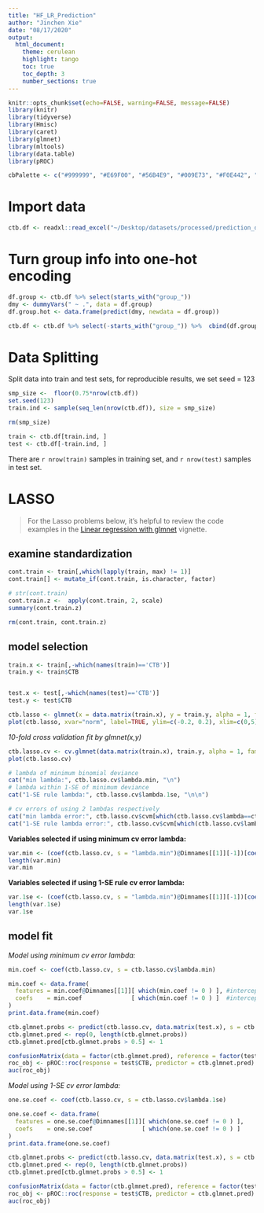 ```yaml
---
title: "HF_LR_Prediction"
author: "Jinchen Xie"
date: "08/17/2020"
output: 
  html_document:
    theme: cerulean
    highlight: tango
    toc: true
    toc_depth: 3
    number_sections: true
---
```



```r
knitr::opts_chunk$set(echo=FALSE, warning=FALSE, message=FALSE)
library(knitr)
library(tidyverse)
library(Hmisc)
library(caret)
library(glmnet)
library(mltools)
library(data.table)
library(pROC)

cbPalette <- c("#999999", "#E69F00", "#56B4E9", "#009E73", "#F0E442", "#0072B2", "#D55E00", "#CC79A7")
```

# Import data
```r
ctb.df <- readxl::read_excel("~/Desktop/datasets/processed/prediction_data/ctb_preprocessed.xlsx")
```

# Turn group info into one-hot encoding
```r
df.group <- ctb.df %>% select(starts_with("group_"))
dmy <- dummyVars(" ~ .", data = df.group)
df.group.hot <- data.frame(predict(dmy, newdata = df.group))

ctb.df <- ctb.df %>% select(-starts_with("group_")) %>%  cbind(df.group.hot)
```

# Data Splitting
Split data into train and test sets, for reproducible results, we set seed = 123

```r
smp_size <-  floor(0.75*nrow(ctb.df))
set.seed(123)
train.ind <- sample(seq_len(nrow(ctb.df)), size = smp_size)

rm(smp_size)
```



```r
train <- ctb.df[train.ind, ]
test <- ctb.df[-train.ind, ]
```


There are `r nrow(train)` samples in training set, and `r nrow(test)` samples in test set. 

# LASSO

> For the Lasso problems below, it's helpful to review the code examples in the [Linear regression with glmnet](https://web.stanford.edu/~hastie/glmnet/glmnet_alpha.html#lin) vignette. 


## examine standardization
```r
cont.train <- train[,which(lapply(train, max) != 1)]
cont.train[] <- mutate_if(cont.train, is.character, factor)

# str(cont.train)
cont.train.z <-  apply(cont.train, 2, scale)
summary(cont.train.z)
```

```r
rm(cont.train, cont.train.z)
```





## model selection

```r
train.x <- train[,-which(names(train)=='CTB')]
train.y <- train$CTB


test.x <- test[,-which(names(test)=='CTB')]
test.y <- test$CTB
```

```r
ctb.lasso <- glmnet(x = data.matrix(train.x), y = train.y, alpha = 1, family = "binomial", standardize = TRUE)
plot(ctb.lasso, xvar="norm", label=TRUE, ylim=c(-0.2, 0.2), xlim=c(0,5))
```


*10-fold cross validation fit by glmnet(x,y)*
```r
ctb.lasso.cv <- cv.glmnet(data.matrix(train.x), train.y, alpha = 1, family = "binomial", standarize = TRUE, standardize.response = FALSE)
plot(ctb.lasso.cv)
```

```r
# lambda of minimum binomial deviance 
cat("min lambda:", ctb.lasso.cv$lambda.min, "\n")
# lambda within 1-SE of minimum deviance
cat("1-SE rule lambda:", ctb.lasso.cv$lambda.1se, "\n\n")

# cv errors of using 2 lambdas respectively
cat("min lambda error:", ctb.lasso.cv$cvm[which(ctb.lasso.cv$lambda==ctb.lasso.cv$lambda.min)], "\n")   
cat("1-SE rule lambda error:", ctb.lasso.cv$cvm[which(ctb.lasso.cv$lambda==ctb.lasso.cv$lambda.1se)])
```

**Variables selected if using minimum cv error lambda:**
```r
var.min <- (coef(ctb.lasso.cv, s = "lambda.min")@Dimnames[[1]][-1])[coef(ctb.lasso.cv, s = "lambda.min")@i]
length(var.min)
var.min
```

**Variables selected if using 1-SE rule cv error lambda:**
```r
var.1se <- (coef(ctb.lasso.cv, s = "lambda.min")@Dimnames[[1]][-1])[coef(ctb.lasso.cv, s = "lambda.1se")@i]
length(var.1se)
var.1se
```

## model fit

*Model using minimum cv error lambda:*  
```r
min.coef <- coef(ctb.lasso.cv, s = ctb.lasso.cv$lambda.min)

min.coef <- data.frame(
  features = min.coef@Dimnames[[1]][ which(min.coef != 0 ) ], #intercept included
  coefs    = min.coef              [ which(min.coef != 0 ) ]  #intercept included
)
print.data.frame(min.coef)

ctb.glmnet.probs <- predict(ctb.lasso.cv, data.matrix(test.x), s = ctb.lasso.cv$lambda.min, type = "response")
ctb.glmnet.pred <- rep(0, length(ctb.glmnet.probs))
ctb.glmnet.pred[ctb.glmnet.probs > 0.5] <- 1

confusionMatrix(data = factor(ctb.glmnet.pred), reference = factor(test$CTB), positive = '1')
roc_obj <- pROC::roc(response = test$CTB, predictor = ctb.glmnet.pred)
auc(roc_obj)
```

*Model using 1-SE cv error lambda:*  
```r
one.se.coef <- coef(ctb.lasso.cv, s = ctb.lasso.cv$lambda.1se)

one.se.coef <- data.frame(
  features = one.se.coef@Dimnames[[1]][ which(one.se.coef != 0 ) ], 
  coefs    = one.se.coef              [ which(one.se.coef != 0 ) ]  
)
print.data.frame(one.se.coef)

ctb.glmnet.probs <- predict(ctb.lasso.cv, data.matrix(test.x), s = ctb.lasso.cv$lambda.1se, type = "response")
ctb.glmnet.pred <- rep(0, length(ctb.glmnet.probs))
ctb.glmnet.pred[ctb.glmnet.probs > 0.5] <- 1

confusionMatrix(data = factor(ctb.glmnet.pred), reference = factor(test$CTB), positive = '1')
roc_obj <- pROC::roc(response = test$CTB, predictor = ctb.glmnet.pred)
auc(roc_obj)
```






